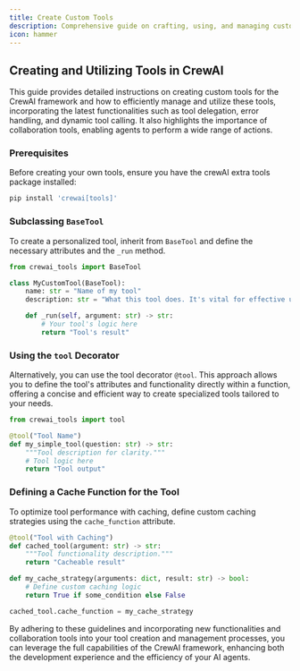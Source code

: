 ```yaml
---
title: Create Custom Tools
description: Comprehensive guide on crafting, using, and managing custom tools within the CrewAI framework, including new functionalities and error handling.
icon: hammer
---
```


## Creating and Utilizing Tools in CrewAI

This guide provides detailed instructions on creating custom tools for the CrewAI framework and how to efficiently manage and utilize these tools, 
incorporating the latest functionalities such as tool delegation, error handling, and dynamic tool calling. It also highlights the importance of collaboration tools, 
enabling agents to perform a wide range of actions.

### Prerequisites

Before creating your own tools, ensure you have the crewAI extra tools package installed:

```bash
pip install 'crewai[tools]'
```

### Subclassing `BaseTool`

To create a personalized tool, inherit from `BaseTool` and define the necessary attributes and the `_run` method.

```python Code
from crewai_tools import BaseTool

class MyCustomTool(BaseTool):
    name: str = "Name of my tool"
    description: str = "What this tool does. It's vital for effective utilization."

    def _run(self, argument: str) -> str:
        # Your tool's logic here
        return "Tool's result"
```

### Using the `tool` Decorator

Alternatively, you can use the tool decorator `@tool`. This approach allows you to define the tool's attributes and functionality directly within a function,
offering a concise and efficient way to create specialized tools tailored to your needs.

```python Code
from crewai_tools import tool

@tool("Tool Name")
def my_simple_tool(question: str) -> str:
    """Tool description for clarity."""
    # Tool logic here
    return "Tool output"
```

### Defining a Cache Function for the Tool

To optimize tool performance with caching, define custom caching strategies using the `cache_function` attribute.

```python Code
@tool("Tool with Caching")
def cached_tool(argument: str) -> str:
    """Tool functionality description."""
    return "Cacheable result"

def my_cache_strategy(arguments: dict, result: str) -> bool:
    # Define custom caching logic
    return True if some_condition else False

cached_tool.cache_function = my_cache_strategy
```

By adhering to these guidelines and incorporating new functionalities and collaboration tools into your tool creation and management processes, 
you can leverage the full capabilities of the CrewAI framework, enhancing both the development experience and the efficiency of your AI agents.
